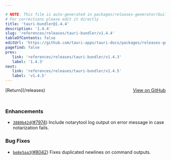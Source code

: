 ```yaml
---

# NOTE: This file is auto-generated in packages/releases-generator/build.ts
# For corrections please edit it directly
title: 'tauri-bundler@1.4.4'
description: '1.4.4'
slug: 'references/releases/tauri-bundler/v1.4.4'
tableOfContents: false
editUrl: 'https://github.com/tauri-apps/tauri-docs/packages/releases-generator/build.ts'
pagefind: false
prev:
   link: 'references/releases/tauri-bundler/v1.4.3'
   label: '1.4.3'
next:
   link: 'references/releases/tauri-bundler/v1.4.5'
   label: 'v1.4.5'
---
```


<div style="margin-bottom:3rem; display: flex; justify-content: space-between; align-items: center"><span>[Return](/releases)</span><span><a href="https://github.com/tauri-apps/tauri/releases/tag/tauri-bundler-v1.4.4">View on GitHub</a></span></div>

### Enhancements

- [`3880b42d`](https://www.github.com/tauri-apps/tauri/commit/3880b42d18f218b89998bb5ead1aacfbed9d6202)([#7974](https://www.github.com/tauri-apps/tauri/pull/7974)) Include notarytool log output on error message in case notarization fails.

### Bug Fixes

- [`be8e5aa3`](https://www.github.com/tauri-apps/tauri/commit/be8e5aa3071d9bc5d0bd24647e8168f312d11c8d)([#8042](https://www.github.com/tauri-apps/tauri/pull/8042)) Fixes duplicated newlines on command outputs.

